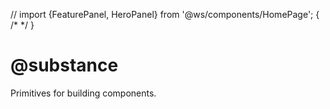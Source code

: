 // import {FeaturePanel, HeroPanel} from '@ws/components/HomePage';
{
  /* <FeaturePanel/> */
}

# @substance

Primitives for building components.
